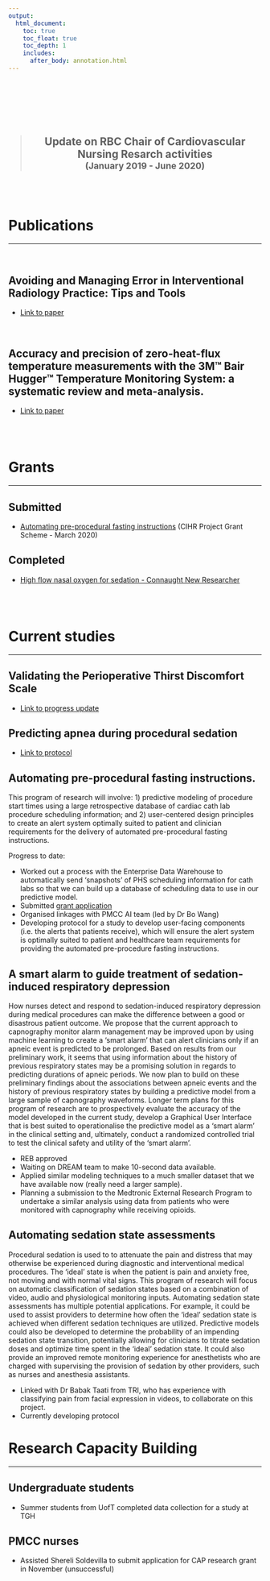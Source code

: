 ```yaml
---
output:
  html_document:
    toc: true
    toc_float: true
    toc_depth: 1
    includes:
      after_body: annotation.html
---
```


<div class = "row">
  
<div class = "col-md-2" align = "center">
<br><br><br>
<i class="fad fa-calendar-star fa-5x"></i>
</div>

<div class = "col-md-10">

<br>

> <h2><center>Update on RBC Chair of Cardiovascular Nursing Resarch activities <br>
<sub>(January 2019 - June 2020)</sub></h2>

</div>
</div>

<br><br>

# <i class="fa fa-pencil fa-lg"></i> Publications
<hr>
<br>

## <i class="fa fa-angle-double-right fa-lg"></i>  Avoiding and Managing Error in Interventional Radiology Practice: Tips and Tools
- [Link to paper](https://journals.sagepub.com/doi/abs/10.1177/0846537119899215)

<br>

## <i class="fa fa-angle-double-right fa-lg"></i> Accuracy and precision of zero-heat-flux temperature measurements with the 3M™ Bair Hugger™ Temperature Monitoring System: a systematic review and meta-analysis. 
- [Link to paper](https://rdcu.be/b4AoO)


<br><br>

# <i class="fa fa-money fa-lg"></i> Grants
<hr>


## Submitted

- [Automating pre-procedural fasting instructions](https://auto-fasting.netlify.com) (CIHR Project Grant Scheme - March 2020) 

## Completed

- [High flow nasal oxygen for sedation - Connaught New Researcher](https://www.aaronconway.info/HFNO) 

<br><br>

# <i class="fa fa-construction fa-lg"></i> Current studies
<hr>

## Validating the Perioperative Thirst Discomfort Scale 

- [Link to progress update](https://aconway.dev/thirst-discomfort-screening)

## Predicting apnea during procedural sedation 

- [Link to protocol](https://apnea-prediction-protocol.netlify.com/)

## Automating pre-procedural fasting instructions.

This program of research will involve: 1) predictive modeling of procedure start times using a large retrospective database of cardiac cath lab procedure scheduling information; and 2) user-centered design principles to create an alert system optimally suited to patient and clinician requirements for the delivery of automated pre-procedural fasting instructions.

Progress to date:

- Worked out a process with the Enterprise Data Warehouse to automatically send 'snapshots' of PHS scheduling information for cath labs so that we can build up a database of scheduling data to use in our predictive model.
- Submitted [grant application](https://auto-fasting.netlify.com)
- Organised linkages with PMCC AI team (led by Dr Bo Wang)
- Developing protocol for a study to develop user-facing components (i.e. the alerts that patients receive), which will ensure the alert system is optimally suited to patient and healthcare team requirements for providing the automated pre-procedure fasting instructions.

## A smart alarm to guide treatment of sedation-induced respiratory depression

How nurses detect and respond to sedation-induced respiratory depression during medical procedures can make the difference between a good or disastrous patient outcome. We propose that the current approach to capnography monitor alarm management may be improved upon by using machine learning to create a ‘smart alarm’ that can alert clinicians only if an apneic event is predicted to be prolonged. Based on results from our preliminary work, it seems that using information about the history of previous respiratory states may be a promising solution in regards to predicting durations of apneic periods. We now plan to build on these preliminary findings about the associations between apneic events and the history of previous respiratory states by building a predictive model from a large sample of capnography waveforms. Longer term plans for this program of research are to prospectively evaluate the accuracy of the model developed in the current study, develop a Graphical User Interface that is best suited to operationalise the predictive model as a ‘smart alarm’ in the clinical setting and, ultimately, conduct a randomized controlled trial to test the clinical safety and utility of the ‘smart alarm’.

- REB approved
- Waiting on DREAM team to make 10-second data available.
- Applied similar modeling techniques to a much smaller dataset that we have available now (really need a larger sample).
- Planning a submission to the Medtronic External Research Program to undertake a similar analysis using data from patients who were monitored with capnography while receiving opioids.

## Automating sedation state assessments

Procedural sedation is used to to attenuate the pain and distress that may otherwise be experienced during diagnostic and interventional medical procedures. The ‘ideal’ state is when the patient is pain and anxiety free, not moving and with normal vital signs. This program of research will focus on automatic classification of sedation states based on a combination of video, audio and physiological monitoring inputs. Automating sedation state assessments has multiple potential applications. For example, it could be used to assist providers to determine how often the ‘ideal’ sedation state is achieved when different sedation techniques are utilized. Predictive models could also be developed to determine the probability of an impending sedation state transition, potentially allowing for clinicians to titrate sedation doses and optimize time spent in the ‘ideal’ sedation state. It could also provide an improved remote monitoring experience for anesthetists who are charged with supervising the provision of sedation by other providers, such as nurses and anesthesia assistants.

- Linked with Dr Babak Taati from TRI, who has experience with classifying pain from facial expression in videos, to collaborate on this project.
- Currently developing protocol

# <i class="fa fa-chart-line fa-lg"></i> Research Capacity Building
<hr>

## Undergraduate students

- Summer students from UofT completed data collection for a study at TGH

## PMCC nurses

- Assisted Shereli Soldevilla to submit application for CAP research grant in November (unsuccessful)


